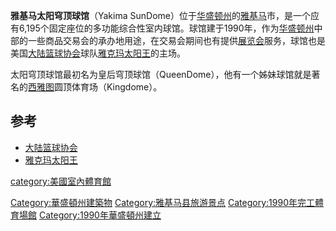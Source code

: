 '''雅基马太阳穹顶球馆'''（Yakima SunDome）位于[[华盛顿州|华盛顿州]]的[[雅基马|雅基马]]市，是一个应有6,195个固定座位的多功能综合性室内球馆。球馆建于1990年，作为[[华盛顿州|华盛顿州]]中部的一些商品交易会的承办地用途，在交易会期间也有提供[[展览会|展览会]]服务，球馆也是美国[[大陆篮球协会|大陆篮球协会]]球队[[雅克玛太阳王|雅克玛太阳王]]的主场。

太阳穹顶球馆最初名为皇后穹顶球馆（QueenDome），他有一个姊妹球馆就是著名的[[西雅图|西雅图]]圆顶体育场（Kingdome）。

==参考==
*[[大陆篮球协会|大陆篮球协会]]
*[[雅克玛太阳王|雅克玛太阳王]]

[[category:美國室內體育館|category:美國室內體育館]]
[[Category:華盛頓州建築物|Category:華盛頓州建築物]]
[[Category:雅基马县旅游景点|Category:雅基马县旅游景点]]
[[Category:1990年完工體育場館|Category:1990年完工體育場館]]
[[Category:1990年華盛頓州建立|Category:1990年華盛頓州建立]]